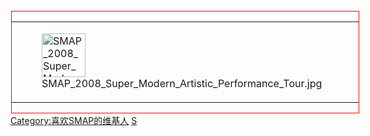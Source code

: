 <div style="float:left; border:solid 1px red; margin:1px; ">
{|cellspacing="0" style="width:238px; height:45px;"
| [[File:SMAP 2008 Super Modern Artistic Performance Tour.jpg|70px]]
|style="font-size:8pt; padding:4pt; text-align:left;"| [[SMAP|{{lang|ja|NO.1にならなくてもいい}}<br>{{lang|ja|もともと特别なOnly One}}]]
|}</div><includeonly>[[Category:喜欢SMAP的维基人]]</includeonly>
<noinclude>[[Category:藝人用戶框模板|S]]</noinclude>